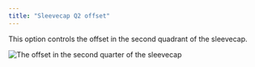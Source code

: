 ```yaml
---
title: "Sleevecap Q2 offset"
---
```



This option controls the offset in the second quadrant of the sleevecap.

![The offset in the second quarter of the sleevecap](sleevecapq2offset.svg)


<Aboutsleevecap />

